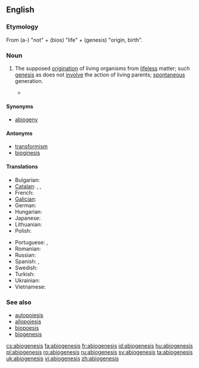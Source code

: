 ==English==

===Etymology===
From {{etyl|grc}} '''{{polytonic|[[ἀ-]]}}''' (a-) "not" + '''{{polytonic|[[βίος]]}}''' (bios) "life" + '''{{polytonic|[[γένεσις]]}}''' (genesis) "origin, birth".

===Noun===
{{en-noun|-}}

# {{biology}} The supposed [[origination]] of living organisms from [[lifeless]] matter; such [[genesis]] as does not [[involve]] the action of living parents; [[spontaneous]] generation.
#* {{quote-book|year=1870|author=Thomas Huxley|title=Imperial Granum, The Great Medicinal Food
|passage=I shall call the ... doctrine that living matter may be produced by not living matter, the hypothesis of '''abiogenesis'''}}

====Synonyms====
* [[abiogeny]]

====Antonyms====
* [[transformism]]
* [[bioginesis]]

====Translations====
{{trans-top|abiogenesis}}
* Bulgarian: {{t|bg|самозараждане|sc=Cyrl}}
* [[Catalan]]: {{t|ca|abiogènesi|f}},  {{t|ca|autogènesi|f}},  {{t|ca|generació espontània|f}}
* French: {{t+|fr|abiogenèse|f}}
* [[Galician]]: {{t|gl|abioxénese|f|xs=Galician}}
* German: {{t|de|Abiogenese|f}}
* Hungarian: {{t|hu|ősnemzés}}
* Japanese: {{t|ja|自然発生説|tr=しぜんはっせいせつ, shizenhasseisetsu|sc=Jpan}}
* Lithuanian: {{t+|lt|abiogenezė|f|xs=Lithuanian}}
* Polish: {{t+|pl|abiogeneza|f}}
{{trans-mid}}
* Portuguese: {{qualifier|Brazil}} {{t+|pt|abiogênese|f}},  {{qualifier|Portugal}} {{t|pt|abiogénese|f}}
* Romanian: {{t+|ro|abiogeneză|f}}
* Russian: {{t+|ru|абиогенез|m|alt=абиогене́з|tr=abiogenéz|sc=Cyrl}}
* Spanish: {{t|es|autogénesis|f}},  {{t|es|generación espontánea|f}}
* Swedish: {{t+|sv|abiogenes|c}}
* Turkish: {{t|tr|abiyogenez}}
* Ukrainian: {{t|uk|абіогенез|m|tr=abiogenez|sc=Cyrl|xs=Ukrainian}}
* Vietnamese: {{t|vi|sự phát sinh tự nhiên|xs=Vietnamese}}
{{trans-bottom}}

===See also===
* [[autopoiesis]]
* [[allopoiesis]]
* [[biopoesis]]
* [[biogenesis]]

[[cs:abiogenesis]]
[[fa:abiogenesis]]
[[fr:abiogenesis]]
[[id:abiogenesis]]
[[hu:abiogenesis]]
[[pl:abiogenesis]]
[[ro:abiogenesis]]
[[ru:abiogenesis]]
[[sv:abiogenesis]]
[[ta:abiogenesis]]
[[uk:abiogenesis]]
[[vi:abiogenesis]]
[[zh:abiogenesis]]